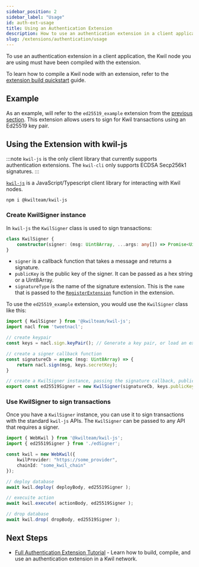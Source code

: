 ```yaml
---
sidebar_position: 2
sidebar_label: "Usage"
id: auth-ext-usage
title: Using an Authentication Extension
description: How to use an authentication extension in a client application
slug: /extensions/authentication/usage
---
```


To use an authentication extension in a client application, the Kwil node you are using must have been compiled with the extension.

To learn how to compile a Kwil node with an extension, refer to the [extension build quickstart](/docs/extensions/quickstart) guide.

## Example

As an example, will refer to the `ed25519_example` extension from the [previous section](/docs/extensions/authentication/overview). This extension allows users to sign for Kwil transactions using an Ed25519 key pair.

## Using the Extension with kwil-js

:::note
`kwil-js` is the only client library that currently supports authentication extensions. The `kwil-cli` only supports ECDSA Secp256k1 signatures.
:::

[`kwil-js`](/docs/sdks/js-ts/overview) is a JavaScript/Typescript client library for interacting with Kwil nodes.

```bash
npm i @kwilteam/kwil-js
```

### Create KwilSigner instance

In `kwil-js` the `KwilSigner` class is used to sign transactions:

```typescript title="index.ts"
class KwilSigner {
    constructor(signer: (msg: Uint8Array, ...args: any[]) => Promise<Uint8Array>, publicKey: HexString | Uint8Array, signatureType: SignatureType): KwilSigner
}
```

- `signer` is a callback function that takes a message and returns a signature.
- `publicKey` is the public key of the signer. It can be passed as a hex string or a Uint8Array.
- `signatureType` is the name of the signature extension. This is the `name` that is passed to the [`RegisterExtension`](/docs/extensions/actions/overview#registerextension) function in the extension.

To use the `ed25519_example` extension, you would use the `KwilSigner` class like this:

```typescript title="edSigner.ts"
import { KwilSigner } from '@kwilteam/kwil-js';
import nacl from 'tweetnacl';

// create keypair
const keys = nacl.sign.keyPair(); // Generate a key pair, or load an existing one

// create a signer callback function
const signatureCb = async (msg: Uint8Array) => {
    return nacl.sign(msg, keys.secretKey);
}

// create a KwilSigner instance, passing the signature callback, public key, and extension name
export const ed25519Signer = new KwilSigner(signatureCb, keys.publicKey, 'ed25519_example');
```

### Use KwilSigner to sign transactions

Once you have a `KwilSigner` instance, you can use it to sign transactions with the standard `kwil-js` APIs. The `KwilSigner` can be passed to any API that requires a signer.

```typescript title="index.ts"
import { WebKwil } from '@kwilteam/kwil-js';
import { ed25519Signer } from './edSigner';

const kwil = new WebKwil({
    kwilProvider: "https://some_provider",
    chainId: "some_kwil_chain"
});

// deploy database
await kwil.deploy( deployBody, ed25519Signer );

// execuite action
await kwil.execute( actionBody, ed25519Signer );

// drop database
await kwil.drop( dropBody, ed25519Signer );
```

## Next Steps

- [Full Authentication Extension Tutorial](/docs/extensions/authentication/tutorial) - Learn how to build, compile, and use an authentication extension in a Kwil network.
